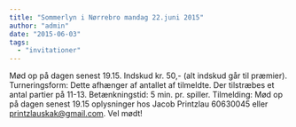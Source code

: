 ```yaml
---
title: "Sommerlyn i Nørrebro mandag 22.juni 2015"
author: "admin"
date: "2015-06-03"
tags: 
  - "invitationer"
---
```


Mød op på dagen senest 19.15. Indskud kr. 50,- (alt indskud går til præmier). Turneringsform: Dette afhænger af antallet af tilmeldte. Der tilstræbes et antal partier på 11-13. Betænkningstid: 5 min. pr. spiller. Tilmelding: Mød op på dagen senest 19.15 oplysninger hos Jacob Printzlau 60630045 eller printzlauskak@gmail.com. Vel mødt!
